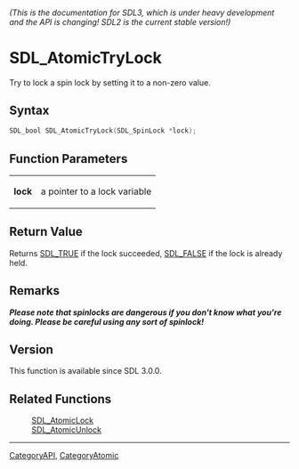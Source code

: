 ====== (This is the documentation for SDL3, which is under heavy development and the API is changing! SDL2 is the current stable version!) ======
= SDL_AtomicTryLock =

Try to lock a spin lock by setting it to a non-zero value.

== Syntax ==

<syntaxhighlight lang='c'>
SDL_bool SDL_AtomicTryLock(SDL_SpinLock *lock);
</syntaxhighlight>

== Function Parameters ==

{|
|'''lock'''
|a pointer to a lock variable
|}

== Return Value ==

Returns [[SDL_TRUE]] if the lock succeeded, [[SDL_FALSE]] if the lock is
already held.

== Remarks ==

'''''Please note that spinlocks are dangerous if you don't know what you're
doing. Please be careful using any sort of spinlock!'''''

== Version ==

This function is available since SDL 3.0.0.

== Related Functions ==

:[[SDL_AtomicLock]]
:[[SDL_AtomicUnlock]]

----
[[CategoryAPI]], [[CategoryAtomic]]


